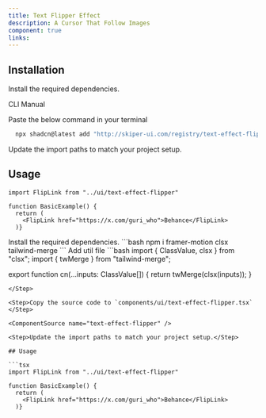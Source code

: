 ```yaml
---
title: Text Flipper Effect
description: A Cursor That Follow Images
component: true
links:
---
```


<ComponentPreview
  name="text-effect-flipper-demo"
  className="[&_.preview>[data-orientation=vertical]]:sm:max-w-[70%]"
  description="All variations"
/>

## Installation

Install the required dependencies.

<Tabs defaultValue="cli">

<TabsList>
  <TabsTrigger value="cli">CLI</TabsTrigger>
  <TabsTrigger value="manual">Manual</TabsTrigger>
</TabsList>

<TabsContent value="cli">

<Steps>

<Step>

Paste the below command in your terminal

```bash
  npx shadcn@latest add "http://skiper-ui.com/registry/text-effect-flipper.json"
```

</Step>

<Step>Update the import paths to match your project setup.</Step>

## Usage

```tsx
import FlipLink from "../ui/text-effect-flipper"
```

```tsx
function BasicExample() {
  return (
    <FlipLink href="https://x.com/guri_who">Behance</FlipLink>
  )}
```



</Steps>

</TabsContent>

<TabsContent value="manual">

<Steps>

<Step>
Install the required dependencies.
```bash
  npm i framer-motion clsx tailwind-merge
```
</Step>
<Step>
Add util file
```bash
import { ClassValue, clsx } from "clsx";
import { twMerge } from "tailwind-merge";
 
export function cn(...inputs: ClassValue[]) {
  return twMerge(clsx(inputs));
}
```
</Step>

<Step>Copy the source code to `components/ui/text-effect-flipper.tsx` </Step>

<ComponentSource name="text-effect-flipper" />

<Step>Update the import paths to match your project setup.</Step>

## Usage

```tsx
import FlipLink from "../ui/text-effect-flipper"
```

```tsx
function BasicExample() {
  return (
    <FlipLink href="https://x.com/guri_who">Behance</FlipLink>
  )}
```

</Steps>

</TabsContent>

</Tabs>
